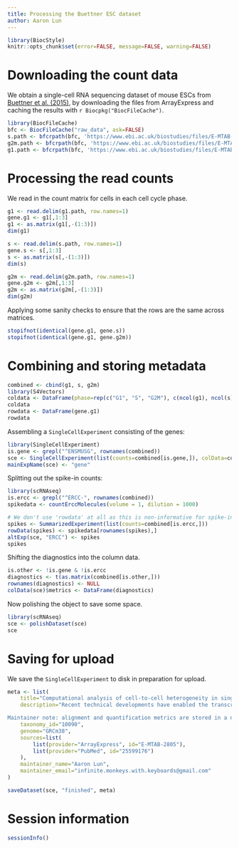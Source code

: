 ```yaml
---
title: Processing the Buettner ESC dataset
author: Aaron Lun
---
```


```r
library(BiocStyle)
knitr::opts_chunk$set(error=FALSE, message=FALSE, warning=FALSE)
```

# Downloading the count data

We obtain a single-cell RNA sequencing dataset of mouse ESCs from [Buettner et al. (2015)](https://doi.org/10.1038/nbt.3102),
by downloading the files from ArrayExpress and caching the results with `r Biocpkg("BiocFileCache")`.

```r
library(BiocFileCache)
bfc <- BiocFileCache("raw_data", ask=FALSE)
s.path <- bfcrpath(bfc, 'https://www.ebi.ac.uk/biostudies/files/E-MTAB-2805/S_singlecells_counts.txt')
g2m.path <- bfcrpath(bfc, 'https://www.ebi.ac.uk/biostudies/files/E-MTAB-2805/G2M_singlecells_counts.txt')
g1.path <- bfcrpath(bfc, 'https://www.ebi.ac.uk/biostudies/files/E-MTAB-2805/G1_singlecells_counts.txt')
```

# Processing the read counts

We read in the count matrix for cells in each cell cycle phase.

```r
g1 <- read.delim(g1.path, row.names=1)
gene.g1 <- g1[,1:3]
g1 <- as.matrix(g1[,-(1:3)])
dim(g1)

s <- read.delim(s.path, row.names=1)
gene.s <- s[,1:3]
s <- as.matrix(s[,-(1:3)])
dim(s)

g2m <- read.delim(g2m.path, row.names=1)
gene.g2m <- g2m[,1:3]
g2m <- as.matrix(g2m[,-(1:3)])
dim(g2m)
```

Applying some sanity checks to ensure that the rows are the same across matrices.

```r
stopifnot(identical(gene.g1, gene.s))
stopifnot(identical(gene.g1, gene.g2m))
```

# Combining and storing metadata

```r
combined <- cbind(g1, s, g2m)
library(S4Vectors)
coldata <- DataFrame(phase=rep(c("G1", "S", "G2M"), c(ncol(g1), ncol(s), ncol(g2m))))
coldata
rowdata <- DataFrame(gene.g1)
rowdata
```

Assembling a `SingleCellExperiment` consisting of the genes:

```r
library(SingleCellExperiment)
is.gene <- grepl("^ENSMUSG", rownames(combined))
sce <- SingleCellExperiment(list(counts=combined[is.gene,]), colData=coldata, rowData=rowdata[is.gene,])
mainExpName(sce) <- "gene"
```

Splitting out the spike-in counts:

```r
library(scRNAseq)
is.ercc <- grepl("^ERCC-", rownames(combined))
spikedata <- countErccMolecules(volume = 1, dilution = 1000)

# We don't use 'rowdata' at all as this is non-informative for spike-ins.
spikes <- SummarizedExperiment(list(counts=combined[is.ercc,]))
rowData(spikes) <- spikedata[rownames(spikes),]
altExp(sce, "ERCC") <- spikes
spikes
```

Shifting the diagnostics into the column data.

```r
is.other <- !is.gene & !is.ercc
diagnostics <- t(as.matrix(combined[is.other,]))
rownames(diagnostics) <- NULL
colData(sce)$metrics <- DataFrame(diagnostics)
```

Now polishing the object to save some space.

```r
library(scRNAseq)
sce <- polishDataset(sce)
sce
```

# Saving for upload 

We save the `SingleCellExperiment` to disk in preparation for upload.

```r
meta <- list(
    title="Computational analysis of cell-to-cell heterogeneity in single-cell RNA-sequencing data reveals hidden subpopulations of cells",
    description="Recent technical developments have enabled the transcriptomes of hundreds of cells to be assayed in an unbiased manner, opening up the possibility that new subpopulations of cells can be found. However, the effects of potential confounding factors, such as the cell cycle, on the heterogeneity of gene expression and therefore on the ability to robustly identify subpopulations remain unclear. We present and validate a computational approach that uses latent variable models to account for such hidden factors. We show that our single-cell latent variable model (scLVM) allows the identification of otherwise undetectable subpopulations of cells that correspond to different stages during the differentiation of naive T cells into T helper 2 cells. Our approach can be used not only to identify cellular subpopulations but also to tease apart different sources of gene expression heterogeneity in single-cell transcriptomes.

Maintainer note: alignment and quantification metrics are stored in a nested `metrics` data frame in the column data. Molecule counts for ERCC spike-ins are computed based on a volume of 1 nL per cell and a dilution of 1:1000.",
    taxonomy_id="10090",
    genome="GRCm38",
    sources=list(
        list(provider="ArrayExpress", id="E-MTAB-2805"),
        list(provider="PubMed", id="25599176")
    ),
    maintainer_name="Aaron Lun",
    maintainer_email="infinite.monkeys.with.keyboards@gmail.com"
)

saveDataset(sce, "finished", meta)
```

# Session information {-}

```r
sessionInfo()
```
